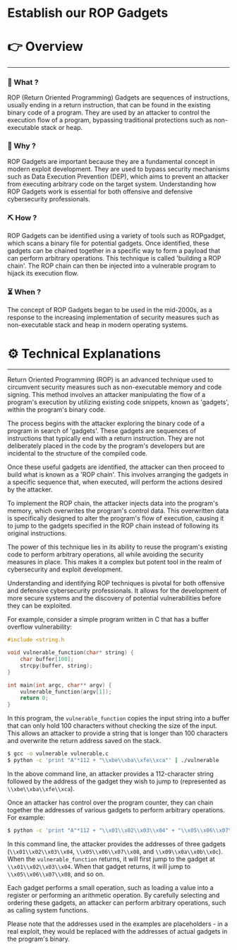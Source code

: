 # Establish our ROP Gadgets


# 👉 Overview

---

### 👀 What ?

ROP (Return Oriented Programming) Gadgets are sequences of instructions, usually ending in a return instruction, that can be found in the existing binary code of a program. They are used by an attacker to control the execution flow of a program, bypassing traditional protections such as non-executable stack or heap.


### 🧐 Why ?

ROP Gadgets are important because they are a fundamental concept in modern exploit development. They are used to bypass security mechanisms such as Data Execution Prevention (DEP), which aims to prevent an attacker from executing arbitrary code on the target system. Understanding how ROP Gadgets work is essential for both offensive and defensive cybersecurity professionals.


### ⛏️ How ?

ROP Gadgets can be identified using a variety of tools such as ROPgadget, which scans a binary file for potential gadgets. Once identified, these gadgets can be chained together in a specific way to form a payload that can perform arbitrary operations. This technique is called 'building a ROP chain'. The ROP chain can then be injected into a vulnerable program to hijack its execution flow.


### ⏳ When ?

The concept of ROP Gadgets began to be used in the mid-2000s, as a response to the increasing implementation of security measures such as non-executable stack and heap in modern operating systems.


# ⚙️ Technical Explanations

---

Return Oriented Programming (ROP) is an advanced technique used to circumvent security measures such as non-executable memory and code signing. This method involves an attacker manipulating the flow of a program's execution by utilizing existing code snippets, known as 'gadgets', within the program's binary code.

The process begins with the attacker exploring the binary code of a program in search of 'gadgets'. These gadgets are sequences of instructions that typically end with a return instruction. They are not deliberately placed in the code by the program's developers but are incidental to the structure of the compiled code.

Once these useful gadgets are identified, the attacker can then proceed to build what is known as a 'ROP chain'. This involves arranging the gadgets in a specific sequence that, when executed, will perform the actions desired by the attacker.

To implement the ROP chain, the attacker injects data into the program's memory, which overwrites the program's control data. This overwritten data is specifically designed to alter the program's flow of execution, causing it to jump to the gadgets specified in the ROP chain instead of following its original instructions.

The power of this technique lies in its ability to reuse the program's existing code to perform arbitrary operations, all while avoiding the security measures in place. This makes it a complex but potent tool in the realm of cybersecurity and exploit development.

Understanding and identifying ROP techniques is pivotal for both offensive and defensive cybersecurity professionals. It allows for the development of more secure systems and the discovery of potential vulnerabilities before they can be exploited.

For example, consider a simple program written in C that has a buffer overflow vulnerability:

```c
#include <string.h

void vulnerable_function(char* string) {
    char buffer[100];
    strcpy(buffer, string);
}

int main(int argc, char** argv) {
    vulnerable_function(argv[1]);
    return 0;
}

```

In this program, the `vulnerable_function` copies the input string into a buffer that can only hold 100 characters without checking the size of the input. This allows an attacker to provide a string that is longer than 100 characters and overwrite the return address saved on the stack.

```bash
$ gcc -o vulnerable vulnerable.c
$ python -c 'print "A"*112 + "\\xbe\\xba\\xfe\\xca"' | ./vulnerable

```

In the above command line, an attacker provides a 112-character string followed by the address of the gadget they wish to jump to (represented as `\\xbe\\xba\\xfe\\xca`).

Once an attacker has control over the program counter, they can chain together the addresses of various gadgets to perform arbitrary operations. For example:

```bash
$ python -c 'print "A"*112 + "\\x01\\x02\\x03\\x04" + "\\x05\\x06\\x07\\x08" + "\\x09\\x0a\\x0b\\x0c"' | ./vulnerable

```

In this command line, the attacker provides the addresses of three gadgets (`\\x01\\x02\\x03\\x04`, `\\x05\\x06\\x07\\x08`, and `\\x09\\x0a\\x0b\\x0c`). When the `vulnerable_function` returns, it will first jump to the gadget at `\\x01\\x02\\x03\\x04`. When that gadget returns, it will jump to `\\x05\\x06\\x07\\x08`, and so on.

Each gadget performs a small operation, such as loading a value into a register or performing an arithmetic operation. By carefully selecting and ordering these gadgets, an attacker can perform arbitrary operations, such as calling system functions.

Please note that the addresses used in the examples are placeholders - in a real exploit, they would be replaced with the addresses of actual gadgets in the program's binary.
